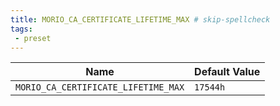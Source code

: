 ```yaml
---
title: MORIO_CA_CERTIFICATE_LIFETIME_MAX # skip-spellcheck
tags:
 - preset
---
```





<!-- MORIO_AUTO_GENERATED_CONTENT_STARTS - Manual changes made below will be overwritten skip-spellcheck -->
| Name | Default Value |
|------|---------------|
| `MORIO_CA_CERTIFICATE_LIFETIME_MAX` | `17544h` |
<!-- MORIO_AUTO_GENERATED_CONTENT_ENDS - Manual changes made above will be overwritten skip-spellcheck -->

